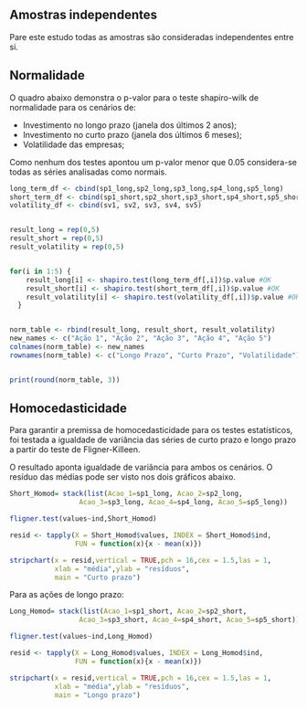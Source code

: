 ## Amostras independentes

Pare este estudo todas as amostras são consideradas independentes entre si.


## Normalidade
O quadro abaixo demonstra o p-valor para o teste shapiro-wilk de normalidade para os cenários de:

- Investimento no longo prazo (janela dos últimos 2 anos);
- Investimento no curto prazo (janela dos últimos 6 meses);
- Volatilidade das empresas;

Como nenhum dos testes apontou um p-valor menor que $0.05$ considera-se todas as séries analisadas como normais. 

```r

long_term_df <- cbind(sp1_long,sp2_long,sp3_long,sp4_long,sp5_long)
short_term_df <- cbind(sp1_short,sp2_short,sp3_short,sp4_short,sp5_short)
volatility_df <- cbind(sv1, sv2, sv3, sv4, sv5)


result_long = rep(0,5)
result_short = rep(0,5)
result_volatility = rep(0,5)


for(i in 1:5) {
    result_long[i] <- shapiro.test(long_term_df[,i])$p.value #OK
    result_short[i] <- shapiro.test(short_term_df[,i])$p.value #OK
    result_volatility[i] <- shapiro.test(volatility_df[,i])$p.value #OK
  }


norm_table <- rbind(result_long, result_short, result_volatility)
new_names <- c("Ação 1", "Ação 2", "Ação 3", "Ação 4", "Ação 5")
colnames(norm_table) <- new_names
rownames(norm_table) <- c("Longo Prazo", "Curto Prazo", "Volatilidade")


print(round(norm_table, 3))

```



## Homocedasticidade

Para garantir a premissa de homocedasticidade para os testes estatísticos, foi testada a igualdade de variância das séries de curto prazo e longo prazo a partir do teste de Fligner-Killeen.

O resultado aponta igualdade de variância para ambos os cenários. O resíduo das médias pode ser visto nos dois gráficos abaixo.

```r

Short_Homod= stack(list(Acao_1=sp1_long, Acao_2=sp2_long, 
                 Acao_3=sp3_long, Acao_4=sp4_long, Acao_5=sp5_long))

fligner.test(values~ind,Short_Homod)

resid <- tapply(X = Short_Homod$values, INDEX = Short_Homod$ind,
                FUN = function(x){x - mean(x)})

stripchart(x = resid,vertical = TRUE,pch = 16,cex = 1.5,las = 1,
           xlab = "média",ylab = "resíduos",
           main = "Curto prazo")
```
Para as ações de longo prazo:
```r

Long_Homod= stack(list(Acao_1=sp1_short, Acao_2=sp2_short, 
                 Acao_3=sp3_short, Acao_4=sp4_short, Acao_5=sp5_short))

fligner.test(values~ind,Long_Homod)

resid <- tapply(X = Long_Homod$values, INDEX = Long_Homod$ind,
                FUN = function(x){x - mean(x)})

stripchart(x = resid,vertical = TRUE,pch = 16,cex = 1.5,las = 1,
           xlab = "média",ylab = "resíduos",
           main = "Longo prazo")
```
